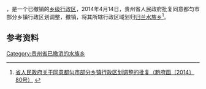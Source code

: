 '''{{PAGENAMEBASE}}'''，是{{PRC admin/fullname|52/27/01}}一个已撤销的[[乡级行政区|乡级行政区]]，2014年4月14日，贵州省人民政府批复同意都匀市部分乡镇行政区划调整，撤销{{PAGENAMEBASE}}，将其所辖行政区域划归[[归兰水族乡|归兰水族乡]]<ref>[http://www.gzgov.gov.cn/xxgk/jbxxgk/fgwj/zfwj/qfh/201507/t20150703_298207.html 省人民政府关于同意都匀市部分乡镇行政区划调整的批复（黔府函〔2014〕80号）] {{webarchive|url=https://web.archive.org/web/20170831002129/http://www.gzgov.gov.cn/xxgk/jbxxgk/fgwj/zfwj/qfh/201507/t20150703_298207.html |date=2017-08-31 }}</ref>。

== 参考资料 ==

{{reflist}}

{{行政区划小作品}}

[[Category:贵州省已撤消的水族乡|Category:贵州省已撤消的水族乡]]